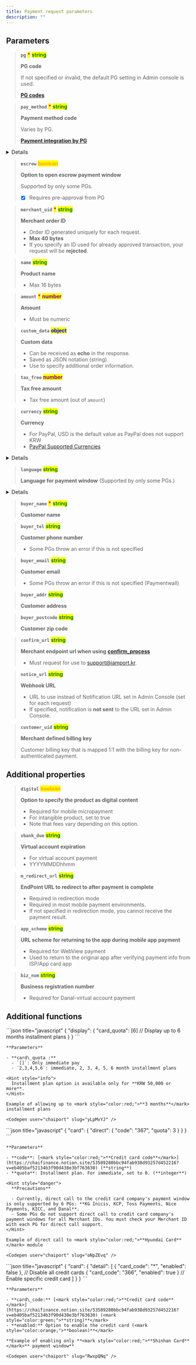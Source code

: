```yaml
---
title: Payment request parameters
description: ""
---
```



## Parameters

> **`pg`** <mark style="color:red;">**\***</mark> <mark style="color:green;">**string**</mark>
>
> **PG code**
>
> If not specified or invalid, the default PG setting in Admin console is used.
>
> [**PG codes**](../../tips/pg-codes)

> **`pay_method`** <mark style="color:red;">**\***</mark> <mark style="color:green;">**string**</mark>
>
> **Payment method code**
>
> Varies by PG.
>
> [**Payment integration by PG**](../../payment-integration-by-pg/payment-gateways/readme)

<Details>
  <p slot="summary">Payment method codes</p>

  - `card` (credit card)
  - `trans`(instant account transfer)
  - `vbank`(virtual account)
  - `phone`(mobile micropayment)
  - `samsung`(Samsung Pay)
  - `kpay` (KPay app)
  - `kakaopay`(Kakao Pay)
  - `payco` ( PAYCO)
  - `lpay` (LPAY)
  - `ssgpay`(SSG Pay)
  - `tosspay`(Toss simple pay)
  - `cultureland`(Cultureland)
  - `smartculture`(Smart Culture)
  - `happymoney`(Happy Money)
  - `booknlife`(Book culture gift certificate)
  - `point`(points, e.g., Benepia)
  - `wechat`(WeChat Pay)
  - `alipay`(Alipay)
  - `unionpay`(UnionPay)
  - `tenpay`(TenPay)
</Details>

> **`escrow`** <mark style="color:orange;background-color:yellow;">**boolean**</mark>
>
> **Option to open escrow payment window**
>
> Supported by only some PGs.
>
> - [x] Requires pre-approval from PG

> **`merchant_uid`** <mark style="color:red;">**\***</mark> <mark style="color:green;">**string**</mark>
>
> **Merchant order ID**
>
> - Order ID generated uniquely for each request.
> - **Max 40 bytes**
> - If you specify an ID used for already approved transaction, your request will be **rejected**.

> **`name`** <mark style="color:green;">**string**</mark>
>
> **Product name**
>
> - Max 16 bytes

> **`amount`** <mark style="color:red;">**\***</mark>  <mark style="color:purple;">**number**</mark>
>
> **Amount**
>
> - Must be numeric

> **`custom_data`** <mark style="color:blue;">**object**</mark>
>
> **Custom data**
>
> - Can be received as **echo** in the response.
> - Saved as JSON notation (string).
> - Use to specify additional order information.

> **`tax_free`** <mark style="color:purple;">**number**</mark>
>
> **Tax free amount**
>
> - Tax free amount (out of `amount`)

> **`currency`** <mark style="color:green;">**string**</mark>
>
> **Currency**
>
> - For PayPal, USD is the default value as PayPal does not support KRW
> - [PayPal Supported Currencies](https://developer.paypal.com/docs/reports/reference/paypal-supported-currencies/%20target=)

<Details>
  <p slot="summary">Currency codes</p>

  1. KRW
  2. USD
  3. EUR
  4. JPY
</Details>

> **`language`** <mark style="color:green;">**string**</mark>
>
> **Language for payment window** (Supported by only some PGs.)

<Details>
  <p slot="summary">Language codes</p>

  - en (English)
  - ko (Korean)
</Details>

> **`buyer_name`** <mark style="color:red;">**\***</mark> <mark style="color:green;">**string**</mark>
>
> **Customer name**

> **`buyer_tel`** <mark style="color:green;">**string**</mark>
>
> **Customer phone number**
>
> - Some PGs throw an error if this is not specified

> **`buyer_email`** <mark style="color:green;">**string**</mark>
>
> **Customer email**
>
> - Some PGs throw an error if this is not specified (Paymentwall)

> **`buyer_addr`** <mark style="color:green;">**string**</mark>
>
> **Customer address**

> **`buyer_postcode`** <mark style="color:green;">**string**</mark>
>
> **Customer zip code**

> **`confirm_url`** <mark style="color:green;">**string**</mark>
>
> **Merchant endpoint url when using** [**confirm\_process**](../../tips/confirm-process)
>
> - Must request for use to [support@iamport.kr](mailto:support@iamport.kr).

> **`notice_url`** <mark style="color:green;">**string**</mark>
>
> **Webhook URL**
>
> - URL to use instead of Notification URL set in Admin Console (set for each request)
> - If specified, notification is **not sent** to the URL set in Admin Console.

> **`customer_uid`** <mark style="color:green;">**string**</mark>
>
> **Merchant defined billing key**
>
> Customer billing key that is mapped 1:1 with the billing key for non-authenticated payment.

## **Additional properties**

> **`digital`** <mark style="color:orange;">**boolean**</mark>
>
> **Option to specify the product as digital content**
>
> - Required for mobile micropayment
> - For intangible product, set to true
> - Note that fees vary depending on this option.

> **`vbank_due`** <mark style="color:green;">**string**</mark>
>
> **Virtual account expiration**
>
> - For virtual account payment
> - YYYYMMDDhhmm

> **`m_redirect_url`** <mark style="color:green;">**string**</mark>
>
> **EndPoint URL to redirect to after payment is complete**
>
> - Required in redirection mode
> - Required in most mobile payment environments.
> - If not specified in redirection mode, you cannot receive the payment result.

> **`app_scheme`** <mark style="color:green;">**string**</mark>
>
> **URL scheme for returning to the app during mobile app payment**
>
> - Required for WebView payment
> - Used to return to the original app after verifying payment info from ISP/App card app

> **`biz_num`** <mark style="color:green;">**string**</mark>
>
> **Business registration number**
>
> - Required for Danal-virtual account payment

## Additional functions

<Tabs>
  <Tab title="Installment setting">
    ```json title="javascript"
    {
      "display": {
        "card_quota": [6] // Display up to 6 months installment plans
      }
    }
    ```

    **Parameters**

    - **card\_quota :**
      - `[]`: Only immediate pay
      - `2,3,4,5,6`: immediate, 2, 3, 4, 5, 6 month installment plans

    <Hint style="info">
      Installment plan option is available only for **KRW 50,000 or more**.
    </Hint>

    Example of allowing up to <mark style="color:red;">**3 months**</mark> installment plans

    <Codepen user="chaiport" slug="yLpMvYJ" />
  </Tab>

  <Tab title="Direct credit card module call">
    ```json title="javascript"
    {
      "card": {
        "direct": {
          "code": "367",
          "quota": 3
        }
      }
    }
    ```

    **Parameters**

    - **code**: [<mark style="color:red;">**Credit card code**</mark>](https://chaifinance.notion.site/53589280bbc94fab938d93257d452216?v=eb405baf52134b3f90d438e3bf763630) (**string**)
    - **quota**: Installment plan. For immediate, set to 0. (**integer**)

    <Hint style="danger">
      **Precautions**

      - Currently, direct call to the credit card company's payment window is only supported by 6 PGs: **KG Inicis, KCP, Toss Payments, Nice Payments, KICC, and Danal**.
      - Some PGs do not support direct call to credit card company's payment windows for all Merchant IDs. You must check your Merchant ID with each PG for direct call support.
    </Hint>

    Example of direct call to <mark style="color:red;">**Hyundai Card**</mark> module

    <Codepen user="chaiport" slug="oNpZEvq" />
  </Tab>

  <Tab title="Enable specific credit cards">
    ```json title="javascript"
    {
      "card": {
        "detail": [
          { "card_code": "*", "enabled": false }, // Disable all credit cards
          { "card_code": "366", "enabled": true } // Enable specific credit card
        ]
      }
    }
    ```

    **Parameters**

    - **card\_code:** [<mark style="color:red;">**Credit card code**</mark>](https://chaifinance.notion.site/53589280bbc94fab938d93257d452216?v=eb405baf52134b3f90d438e3bf763630) (<mark style="color:green;">**string)**</mark>
    - **enabled:** Option to enable the credit card (<mark style="color:orange;">**boolean)**</mark>

    **Example of enabling only **<mark style="color:red;">**Shinhan Card**</mark>** payment window**

    <Codepen user="chaiport" slug="RwxpQNq" />
  </Tab>
</Tabs>
